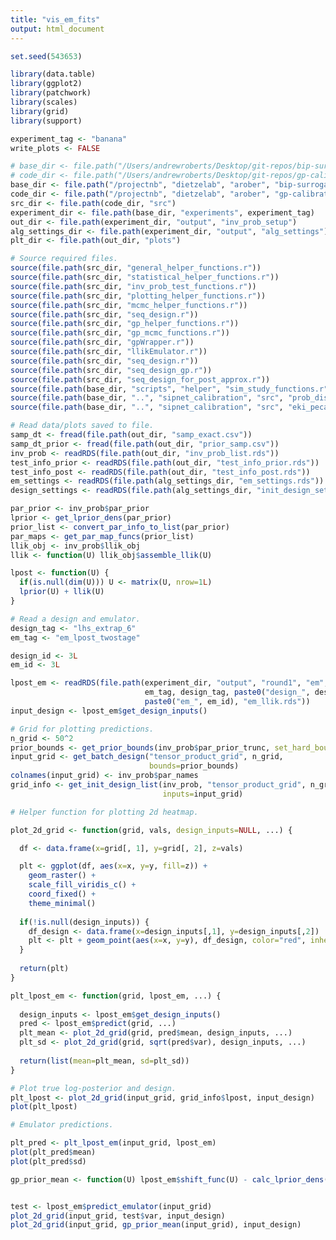 ```yaml
---
title: "vis_em_fits"
output: html_document
---
```


```r
set.seed(543653)

library(data.table)
library(ggplot2)
library(patchwork)
library(scales)
library(grid)
library(support)

experiment_tag <- "banana"
write_plots <- FALSE

# base_dir <- file.path("/Users/andrewroberts/Desktop/git-repos/bip-surrogates-paper")
# code_dir <- file.path("/Users/andrewroberts/Desktop/git-repos/gp-calibration")
base_dir <- file.path("/projectnb", "dietzelab", "arober", "bip-surrogates-paper")
code_dir <- file.path("/projectnb", "dietzelab", "arober", "gp-calibration")
src_dir <- file.path(code_dir, "src")
experiment_dir <- file.path(base_dir, "experiments", experiment_tag)
out_dir <- file.path(experiment_dir, "output", "inv_prob_setup")
alg_settings_dir <- file.path(experiment_dir, "output", "alg_settings")
plt_dir <- file.path(out_dir, "plots")

# Source required files.
source(file.path(src_dir, "general_helper_functions.r"))
source(file.path(src_dir, "statistical_helper_functions.r"))
source(file.path(src_dir, "inv_prob_test_functions.r"))
source(file.path(src_dir, "plotting_helper_functions.r"))
source(file.path(src_dir, "mcmc_helper_functions.r"))
source(file.path(src_dir, "seq_design.r"))
source(file.path(src_dir, "gp_helper_functions.r"))
source(file.path(src_dir, "gp_mcmc_functions.r"))
source(file.path(src_dir, "gpWrapper.r"))
source(file.path(src_dir, "llikEmulator.r"))
source(file.path(src_dir, "seq_design.r"))
source(file.path(src_dir, "seq_design_gp.r"))
source(file.path(src_dir, "seq_design_for_post_approx.r"))
source(file.path(base_dir, "scripts", "helper", "sim_study_functions.r"))
source(file.path(base_dir, "..", "sipnet_calibration", "src", "prob_dists.r"))
source(file.path(base_dir, "..", "sipnet_calibration", "src", "eki_pecan.r"))
```

```r
# Read data/plots saved to file.
samp_dt <- fread(file.path(out_dir, "samp_exact.csv"))
samp_dt_prior <- fread(file.path(out_dir, "prior_samp.csv"))
inv_prob <- readRDS(file.path(out_dir, "inv_prob_list.rds"))
test_info_prior <- readRDS(file.path(out_dir, "test_info_prior.rds"))
test_info_post <- readRDS(file.path(out_dir, "test_info_post.rds"))
em_settings <- readRDS(file.path(alg_settings_dir, "em_settings.rds"))
design_settings <- readRDS(file.path(alg_settings_dir, "init_design_settings.rds"))

par_prior <- inv_prob$par_prior
lprior <- get_lprior_dens(par_prior)
prior_list <- convert_par_info_to_list(par_prior)
par_maps <- get_par_map_funcs(prior_list)
llik_obj <- inv_prob$llik_obj
llik <- function(U) llik_obj$assemble_llik(U)

lpost <- function(U) {
  if(is.null(dim(U))) U <- matrix(U, nrow=1L)
  lprior(U) + llik(U)
}
```

```r
# Read a design and emulator.
design_tag <- "lhs_extrap_6"
em_tag <- "em_lpost_twostage"

design_id <- 3L
em_id <- 3L

lpost_em <- readRDS(file.path(experiment_dir, "output", "round1", "em", 
                              em_tag, design_tag, paste0("design_", design_id), 
                              paste0("em_", em_id), "em_llik.rds"))
input_design <- lpost_em$get_design_inputs()
```

```r
# Grid for plotting predictions.
n_grid <- 50^2
prior_bounds <- get_prior_bounds(inv_prob$par_prior_trunc, set_hard_bounds=TRUE)
input_grid <- get_batch_design("tensor_product_grid", n_grid, 
                               bounds=prior_bounds)
colnames(input_grid) <- inv_prob$par_names
grid_info <- get_init_design_list(inv_prob, "tensor_product_grid", n_grid, 
                                  inputs=input_grid)
```

```r
# Helper function for plotting 2d heatmap.

plot_2d_grid <- function(grid, vals, design_inputs=NULL, ...) {

  df <- data.frame(x=grid[, 1], y=grid[, 2], z=vals)

  plt <- ggplot(df, aes(x=x, y=y, fill=z)) +
    geom_raster() +
    scale_fill_viridis_c() +
    coord_fixed() +
    theme_minimal()
  
  if(!is.null(design_inputs)) {
    df_design <- data.frame(x=design_inputs[,1], y=design_inputs[,2])
    plt <- plt + geom_point(aes(x=x, y=y), df_design, color="red", inherit.aes=FALSE)
  }
  
  return(plt)
}

plt_lpost_em <- function(grid, lpost_em, ...) {
  
  design_inputs <- lpost_em$get_design_inputs()
  pred <- lpost_em$predict(grid, ...)
  plt_mean <- plot_2d_grid(grid, pred$mean, design_inputs, ...)
  plt_sd <- plot_2d_grid(grid, sqrt(pred$var), design_inputs, ...)
  
  return(list(mean=plt_mean, sd=plt_sd))
}

```

```r
# Plot true log-posterior and design.
plt_lpost <- plot_2d_grid(input_grid, grid_info$lpost, input_design)
plot(plt_lpost)
```

```r
# Emulator predictions.

plt_pred <- plt_lpost_em(input_grid, lpost_em)
plot(plt_pred$mean)
plot(plt_pred$sd)
```

```r
gp_prior_mean <- function(U) lpost_em$shift_func(U) - calc_lprior_dens(U, inv_prob$par_prior_trunc)


test <- lpost_em$predict_emulator(input_grid)
plot_2d_grid(input_grid, test$var, input_design)
plot_2d_grid(input_grid, gp_prior_mean(input_grid), input_design)
```





